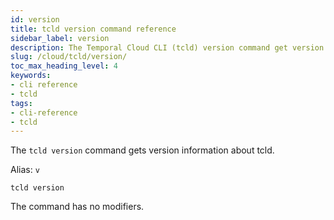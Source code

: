 ```yaml
---
id: version
title: tcld version command reference
sidebar_label: version
description: The Temporal Cloud CLI (tcld) version command get version information about tcld.
slug: /cloud/tcld/version/
toc_max_heading_level: 4
keywords:
- cli reference
- tcld
tags:
- cli-reference
- tcld
---
```



The `tcld version` command gets version information about tcld.

Alias: `v`

`tcld version`

The command has no modifiers.

